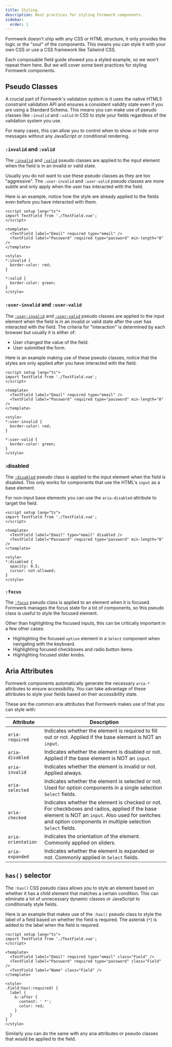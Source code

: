 ```yaml
---
title: Styling
description: Best practices for styling Formwerk components.
sidebar:
  order: 1
---
```





Formwerk doesn't ship with any CSS or HTML structure, it only provides the logic or the "soul" of the components. This means you can style it with your own CSS or use a CSS framework like Tailwind CSS.

Each composable field guide showed you a styled example, so we won't repeat them here. But we will cover some best practices for styling Formwerk components.

## Pseudo Classes

A crucial part of Formwerk's validation system is it uses the native HTML5 constraint validation API and ensures a consistent validity state even if you are using a Standard Schema. This means you can make use of pseudo classes like `:invalid` and `:valid` in CSS to style your fields regardless of the validation system you use.

For many cases, this can allow you to control when to show or hide error messages without any JavaScript or conditional rendering.

### `:invalid` and `:valid`

The [`:invalid`](https://developer.mozilla.org/en-US/docs/Web/CSS/:invalid) and [`:valid`](https://developer.mozilla.org/en-US/docs/Web/CSS/:valid) pseudo classes are applied to the input element when the field is in an invalid or valid state.

Usually you do not want to use these pseudo classes as they are too "aggressive". The `:user-invalid` and `:user-valid` pseudo classes are more subtle and only apply when the user has interacted with the field.

Here is an example, notice how the style are already applied to the fields even before you have interacted with them.

<MdxRepl client:load>

<div slot="!TextField.vue">
  <TextFieldPartial />
</div>

<div slot="App.vue">

```vue
<script setup lang="ts">
import TextField from './TextField.vue';
</script>

<template>
  <TextField label="Email" required type="email" />
  <TextField label="Password" required type="password" min-length="8" />
</template>

<style>
*:invalid {
  border-color: red;
}

*:valid {
  border-color: green;
}
</style>
```

</div>

</MdxRepl>

### `:user-invalid` and `:user-valid`

The [`:user-invalid`](https://developer.mozilla.org/en-US/docs/Web/CSS/:user-invalid) and [`:user-valid`](https://developer.mozilla.org/en-US/docs/Web/CSS/:user-valid) pseudo classes are applied to the input element when the field is in an invalid or valid state after the user has interacted with the field. The criteria for "interaction" is determined by each browser but usually it is either of:

- User changed the value of the field.
- User submitted the form.

Here is an example making use of these pseudo classes, notice that the styles are only applied after you have interacted with the field.

<MdxRepl client:load>

<div slot="!TextField.vue">
  <TextFieldPartial />
</div>

<div slot="App.vue">

```vue
<script setup lang="ts">
import TextField from './TextField.vue';
</script>

<template>
  <TextField label="Email" required type="email" />
  <TextField label="Password" required type="password" min-length="8" />
</template>

<style>
*:user-invalid {
  border-color: red;
}

*:user-valid {
  border-color: green;
}
</style>
```

</div>

</MdxRepl>

### :disabled

The [`:disabled`](https://developer.mozilla.org/en-US/docs/Web/CSS/:disabled) pseudo class is applied to the input element when the field is disabled. This only works for components that use the HTML's `input` as a base element.

For non-input base elements you can use the `aria-disabled` attribute to target the field.

<MdxRepl client:load>

<div slot="!TextField.vue">
  <TextFieldPartial />
</div>

<div slot="App.vue">

```vue
<script setup lang="ts">
import TextField from './TextField.vue';
</script>

<template>
  <TextField label="Email" type="email" disabled />
  <TextField label="Password" required type="password" min-length="8" />
</template>

<style>
*:disabled {
  opacity: 0.5;
  cursor: not-allowed;
}
</style>
```

</div>

</MdxRepl>

### `:focus`

The [`:focus`](https://developer.mozilla.org/en-US/docs/Web/CSS/:focus) pseudo class is applied to an element when it is focused. Formwerk manages the focus state for a lot of components, so this pseudo class is useful to style the focused element.

Other than highlighting the focused inputs, this can be critically important in a few other cases:

- Highlighting the focused `option` element in a `Select` component when navigating with the keyboard.
- Highlighting focused checkboxes and radio button items.
- Highlighting focused slider knobs.

## Aria Attributes

Formwerk components automatically generate the necessary `aria-*` attributes to ensure accessibility. You can take advantage of these attributes to style your fields based on their accessibility state.

These are the common aria attributes that Formwerk makes use of that you can style with:

| Attribute          | Description                                                                                                                                                                                                    |
| ------------------ | -------------------------------------------------------------------------------------------------------------------------------------------------------------------------------------------------------------- |
| `aria-required`    | Indicates whether the element is required to fill out or not. Applied if the base element is NOT an `input`.                                                                                                   |
| `aria-disabled`    | Indicates whether the element is disabled or not. Applied if the base element is NOT an `input`.                                                                                                               |
| `aria-invalid`     | Indicates whether the element is invalid or not. Applied always.                                                                                                                                               |
| `aria-selected`    | Indicates whether the element is selected or not. Used for option components in a single selection `Select` fields.                                                                                            |
| `aria-checked`     | Indicates whether the element is checked or not. For checkboxes and radios, applied if the base element is NOT an `input`. Also used for switches and option components in multiple selection `Select` fields. |
| `aria-orientation` | Indicates the orientation of the element. Commonly applied on sliders.                                                                                                                                         |
| `aria-expanded`    | Indicates whether the element is expanded or not. Commonly applied in `Select` fields.                                                                                                                         |

## `has()` selector

The `:has()` CSS pseudo class allows you to style an element based on whether it has a child element that matches a certain condition. This can eliminate a lot of unnecessary dynamic classes or JavaScript to conditionally style fields.

Here is an example that makes use of the `:has()` pseudo class to style the label of a field based on whether the field is required. The asterisk (`*`) is added to the label when the field is required.

<MdxRepl client:load>

<div slot="!TextField.vue">
  <TextFieldPartial />
</div>

<div slot="App.vue">

```vue
<script setup lang="ts">
import TextField from './TextField.vue';
</script>

<template>
  <TextField label="Email" required type="email" class="Field" />
  <TextField label="Password" required type="password" class="Field" />
  <TextField label="Name" class="Field" />
</template>

<style>
.Field:has(:required) {
  label {
    &::after {
      content: ' *';
      color: red;
    }
  }
}
</style>
```

</div>

</MdxRepl>

Similarly you can do the same with any aria attributes or pseudo classes that would be applied to the field.
